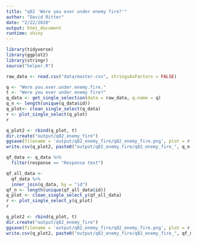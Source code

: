 ```yaml
---
title: "q82 'Were you ever under enemy fire?'"
author: "David Ritter"
date: "2/22/2020"
output: html_document
runtime: shiny
---
```


```r
library(tidyverse)
library(ggplot2)
library(stringr)
source("helper.R")
```

```r
raw_data <- read.csv("data/master.csv", stringsAsFactors = FALSE)
```

```r
q <- "Were.you.ever.under.enemy.fire."
t <- "Were you ever under enemy fire?"
q_data <- get_single_selection(data = raw_data, q.name = q)
q_n <- length(unique(q_data$id))
q_plot<- clean_single_select(q_data)
r <- plot_single_select(q_plot)
r
```

```r
q_plot2 <- rbind(q_plot, t)
dir.create("output/q82_enemy_fire")
ggsave(filename = 'output/q82_enemy_fire/q82_enemy_fire.png', plot = r, device = 'png')
write.csv(q_plot2, paste0("output/q82_enemy_fire/q82_enemy_fire_", q_n,".csv"), row.names=F)
```

```r
qf_data <- q_data %>%
  filter(response == "Response text")
```

```r
qf_all_data <- 
  qf_data %>%
  inner_join(q_data, by = "id")
qf_n <- length(unique(qf_all_data$id))
q_plot <- clean_single_select_y(qf_all_data)
r <- plot_single_select_y(q_plot)
r
```

```r
q_plot2 <- rbind(q_plot, t)
dir.create("output/q82_enemy_fire")
ggsave(filename = 'output/q82_enemy_fire/q82_enemy_fire.png', plot = r, device = 'png')
write.csv(q_plot2, paste0("output/q82_enemy_fire/q82_enemy_fire_", qf_n,".csv"), row.names=F)
```